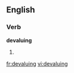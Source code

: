 
==English==

===Verb===
'''devaluing'''

# {{present participle of|[[devalue]]}}

[[fr:devaluing]]
[[vi:devaluing]]